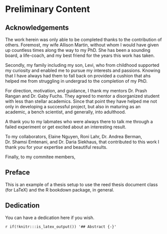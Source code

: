 # Preliminary Content {-}

## Acknowledgements {-}

The work herein was only able to be completed thanks to the contribution of others. 
Foremost, my wife Allison Martin, without whom I would have given up countless times along the way to my PhD. She
has been a sounding board, a life-coach, and my best friend for the years this work has taken.

Secondly, my family including my son, Levi, who from childhood supported my curiosity and enabled me to pursue my interests and passions. Knowing
that I have always had them to fall back on provided a cushion that ahs helped me from struggling in undergrad to the completion of
my PhD.

For direction, motivation, and guidance, I thank my mentors Dr. Prash Rangan and Dr. Gaby Fuchs. They agreed to mentor a 
disorganized student with less than stellar academics. Since that point they have helped me not only in developing a 
successful project, but also in maturing as an academic, a bench scientist, and generally, into adulthood.

A thank you to my labmates who were always there to talk me through a failed experiment or
get excited about an interesting result.

To my collaborators, Elaine Nguyen, Roni Lahr, Dr. Andrea
Berman, Dr. Shamsi Emtenani, and Dr. Daria Siekhaus, that contributed to this work I thank you for your expertise and beautiful results.

Finally, to my commitee members, 

## Preface {-}

This is an example of a thesis setup to use the reed thesis document class
(for LaTeX) and the R bookdown package, in general.

## Dedication {-}

You can have a dedication here if you wish. 

`r if(!knitr:::is_latex_output()) '## Abstract {-}'`
